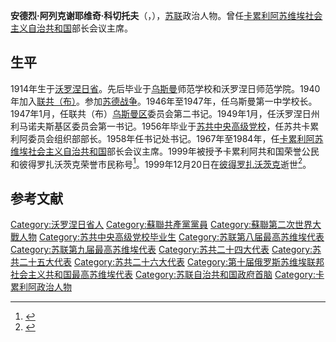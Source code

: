 {{同名人物|科切托夫|科切托夫}}
{{Infobox officeholder
| 姓名     = 安德烈·科切托夫
| 原名     = Андрей Кочетов
| 图像     = ПамятникКочетовуА.А.jpg
| 性别     = 男
| 职务     = [[卡累利阿苏维埃社会主义自治共和国|卡累利阿苏维埃社会主义自治共和国]]<br/>[[部长会议主席|部长会议主席]]
| 就任日期 = 1967年4月
| 卸任日期 = 1984年12月
| 前任     = [[伊万·斯捷潘诺维奇·别利亚耶夫|伊万·别利亚耶夫]]
| 继任     = 尤里·伊万诺夫
| 出生日期 = 1914年11月3日
| 出生地点 = 俄罗斯帝国[[沃罗涅日省|沃罗涅日省]]
| 逝世日期 = {{Dda|1999|12|20|1914|11|3}}
| 逝世地点 = 俄罗斯联邦[[彼得罗扎沃茨克|彼得罗扎沃茨克]]
| 国籍     = 苏联
| 母校     = 沃罗涅日师范学院
| 职业     = [[政治人物|政治人物]]
| 政党     = {{CPS}}
| 获奖     = {{{!}} style="background:transparent"
{{!}} {{十月革命勋章}} {{!!}} {{一级卫国战争勋章}} {{!!}} {{二级卫国战争勋章}} {{!!}} {{劳动红旗勋章}}
{{!}}-
{{!}} {{各族人民友谊勋章}} {{!!}} {{红星勋章}}{{!!}} {{苏联荣誉勋章}} {{!!}} {{苏联荣誉勋章}}
{{!}}-
{{!}} {{战功奖章}} {{!!}} {{劳动英勇奖章}}
{{!}}}
}}

'''安德烈·阿列克谢耶维奇·科切托夫'''（{{lang-ru|Андрей Алексеевич Кочетов}}，{{bd|1914年|11月3日|1999年|12月20日|catIdx=Kochetov}}），[[苏联|苏联]]政治人物。曾任[[卡累利阿苏维埃社会主义自治共和国|卡累利阿苏维埃社会主义自治共和国]]部长会议主席。

== 生平 ==
1914年生于[[沃罗涅日省|沃罗涅日省]]。先后毕业于[[乌斯曼_(利佩茨克州)|乌斯曼]]师范学校和沃罗涅日师范学院。1940年加入[[苏联共产党|联共（布）]]。参加[[苏德战争|苏德战争]]。1946年至1947年，任乌斯曼第一中学校长。1947年1月，任联共（布）[[乌斯曼区|乌斯曼区]]委员会第二书记。1949年1月，任沃罗涅日州利马诺夫斯基​​区委员会第一书记。1956年毕业于[[苏共中央高级党校|苏共中央高级党校]]，任苏共卡累利阿委员会组织部部长。1958年任书记处书记。1967年至1984年，任[[卡累利阿苏维埃社会主义自治共和国|卡累利阿苏维埃社会主义自治共和国]]部长会议主席。1999年被授予卡累利阿共和国荣誉公民和彼得罗扎沃茨克荣誉市民称号<ref>{{cite book |author1=Кочетов Андрей Алексеевич |title=Почётные граждане города Петрозаводска |date=2010 |location=Петрозаводск |isbn=978-5-9902104-2-4 |pages=118-119 |language=ru}}</ref>。1999年12月20日在[[彼得罗扎沃茨克|彼得罗扎沃茨克]]逝世<ref>{{cite web |title=Памяти Андрея Алексеевича КОЧЕТОВА |url=https://web.archive.org/web/20041107200114/http://gov.karelia.ru/Karelia/597/21.html |publisher=Карелия |language=ru |date=2004-11-07}}</ref>。

== 参考文献 ==
{{Reflist}}

{{Authority control}}
{{DEFAULTSORT:Kochetov, Andrey}}
[[Category:沃罗涅日省人|Category:沃罗涅日省人]]
[[Category:蘇聯共產黨黨員|Category:蘇聯共產黨黨員]]
[[Category:蘇聯第二次世界大戰人物|Category:蘇聯第二次世界大戰人物]]
[[Category:苏共中央高级党校毕业生|Category:苏共中央高级党校毕业生]]
[[Category:苏联第八届最高苏维埃代表|Category:苏联第八届最高苏维埃代表]]
[[Category:苏联第九届最高苏维埃代表|Category:苏联第九届最高苏维埃代表]]
[[Category:苏共二十四大代表|Category:苏共二十四大代表]]
[[Category:苏共二十五大代表|Category:苏共二十五大代表]]
[[Category:苏共二十六大代表|Category:苏共二十六大代表]]
[[Category:第十届俄罗斯苏维埃联邦社会主义共和国最高苏维埃代表|Category:第十届俄罗斯苏维埃联邦社会主义共和国最高苏维埃代表]]
[[Category:苏联自治共和国政府首脑|Category:苏联自治共和国政府首脑]]
[[Category:卡累利阿政治人物|Category:卡累利阿政治人物]]